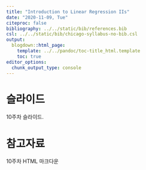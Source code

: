 ---
title: "Introduction to Linear Regression IIs"
date: "2020-11-09, Tue"
citeproc: false
bibliography: ../../static/bib/references.bib
csl: ../../static/bib/chicago-syllabus-no-bib.csl
output:
  blogdown::html_page:
    template: ../../pandoc/toc-title_html.template
    toc: true
editor_options: 
  chunk_output_type: console
---

# 슬라이드

10주차 슬라이드.

# 참고자료

<i class="fa fa-external-link-square-alt" aria-hidden="true"></i> 10주차 HTML 마크다운

